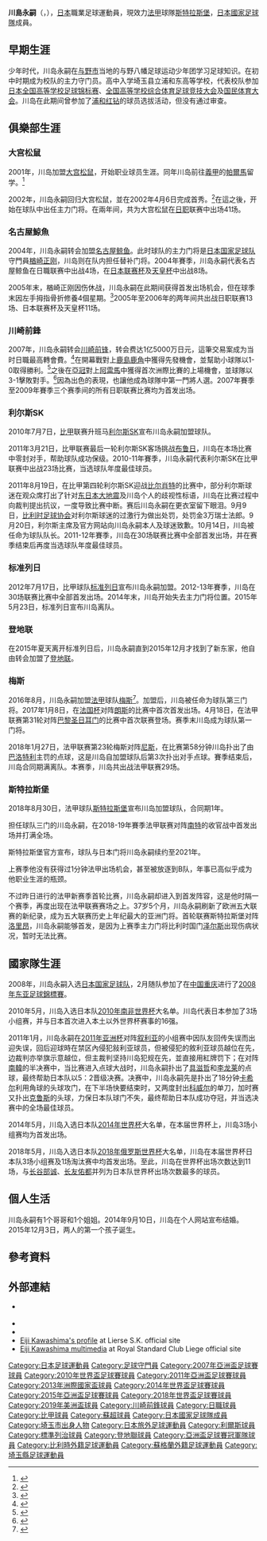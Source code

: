 {{noteta
|G1=足球
|G2=uefa
|G3=法甲
}}
{{Football player infobox
| playername = 川島永嗣<br>''Eiji Kawashima''
| image = [[File:Eiji_Kawashima_2018.jpg|250px]]
| caption = 攝於[[2018年世界盃|2018年世界盃]]
| fullname = 川島永嗣
| nickname = 
| dateofbirth = {{birth date and age|1983|3|20}} 
| cityofbirth = [[埼玉縣|埼玉縣]][[與野市|與野市]]
| countryofbirth = {{flag|JPN|1947|name=日本国}}
| height = {{height|m=1.85}}<ref>{{cite web|title=National Team Squad|url=http://www.jfa.or.jp/eng/national_team/squad/|work=jfa.or.jp|publisher=[[Japan_Football_Association|Japan Football Association]]|accessdate=15 January 2014|archive-date=2017-02-15|archive-url=https://web.archive.org/web/20170215193413/http://www.jfa.or.jp/eng/national_team/squad/|dead-url=yes}}</ref>
| currentclub = [[斯特拉斯堡競賽會|斯特拉斯堡]]
| clubnumber = 16
| position = [[守門員|守門員]]
|youthyears1    = 1995–1997| youthclubs1 = Yononishi Junior High School
|youthyears2    = 1998–2000| youthclubs2 = 埼玉縣立浦和東高等學校
|years1         = 2001–2003 |clubs1 = [[大宮松鼠|大宮松鼠]]                         |caps1 = 41 |goals1 = 0
|years2         = 2004–2006 |clubs2 = [[名古屋鯨魚|名古屋鯨魚]]  |caps2 = 17 |goals2 = 0
|years3         = 2007–2010 |clubs3 = [[川崎前鋒|川崎前鋒]]                    |caps3 = 113 |goals3 = 0
|years4         = 2010–2012 |clubs4 = [[利爾斯SK|利爾斯SK]]                   |caps4 = 53 |goals4 = 0
|years5         = 2012–2015 |clubs5 = [[標準列治|標準列治]] |caps5 = 68 |goals5 = 0
|years6         = 2015–2016     |clubs6 = [[登地聯|登地聯]] |caps6 = 16 |goals6 = 0
|years7         = 2016–2018     |clubs7 = [[梅斯足球會|梅斯]]                         |caps7 = 34   |goals7 = 0   
|years8         = 2018–
|clubs8 = [[斯特拉斯堡競賽會|斯特拉斯堡]]
|caps8 = 26 |goals8 = 0
|nationalyears1 = 2002–2003 | nationalteam1  = [[日本國家足球隊|日本U-20]] | nationalcaps1  = 13 | nationalgoals1 = 0
|nationalyears2 = 2008– | nationalteam2  = [[日本國家足球隊|日本]] | nationalcaps2  = 95 | nationalgoals2 = 0
|pcupdate = 2022年5月21日
|ntupdate = 2022年6月10日
}}

{{japanese|japanese=川島 永嗣|kana=かわしま えいじ|romaji=Kawashima Eiji}}

'''川島永嗣'''（{{jpn|j=川島 永嗣|hg=かわしま えいじ|rm=Kawashima Eiji|f=h}}，{{bd|1983年|3月20日|catIdx=Kawashima Eiji}}），[[日本|日本]]職業足球運動員，現效力[[法甲|法甲]]球隊[[斯特拉斯堡競賽會|斯特拉斯堡]]，[[日本國家足球隊|日本國家足球隊]]成員。

==早期生涯==
少年时代，川岛永嗣在[[与野市|与野市]]当地的与野八幡足球运动少年团学习足球知识。在初中时期成为校队的主力守门员。高中入学埼玉县立浦和东高等学校，代表校队参加[[日本全国高等学校足球锦标赛|日本全国高等学校足球锦标赛]]、[[全国高等学校综合体育足球竞技大会|全国高等学校综合体育足球竞技大会]]及[[国民体育大会|国民体育大会]]。川岛在此期间曾参加了[[浦和红钻|浦和红钻]]的球员选拔活动，但没有通过审查。

==俱樂部生涯==
===大宫松鼠===
2001年，川岛加盟[[大宫松鼠|大宫松鼠]]，开始职业球员生涯。同年川岛前往[[義大利足球甲級聯賽|義甲]]的[[帕爾馬足球俱樂部|帕爾馬]]留学。<ref>{{cite web|url=http://www.sponichi.co.jp/soccer/flash/KFullFlash20100531010.html|archive-url=https://web.archive.org/web/20100603025147/http://www.sponichi.co.jp/soccer/flash/KFullFlash20100531010.html |archive-date=2010年6月3日|url-status=dead|title=評価の低さ払しょく 川島「日本のＧＫは欧州でもできる」 — スポニチ Sponichi Annex ニュース |language=ja}}</ref>

2002年，川岛永嗣回归大宫松鼠，並在2002年4月6日完成首秀。<ref>{{cite news|title=川島永嗣資料|url=https://www.sanspo.com/soccer/japanese/kawashima/profile.html|publisher=Sanspo|language=ja|access-date=2021年6月6日|archive-date=2021年6月5日|archive-url=https://web.archive.org/web/20210605170512/https://www.sanspo.com/soccer/japanese/kawashima/profile.html|dead-url=no}}</ref>在這之後，开始在球队中出任主力门将。在兩年间，共为大宫松鼠在[[日职|日职]]联赛中出场41场。

===名古屋鯨魚===
2004年，川岛永嗣转会加盟[[名古屋鲸鱼|名古屋鲸鱼]]。此时球队的主力门将是[[日本国家足球队|日本国家足球队]]守門員[[楢崎正刚|楢崎正刚]]，川岛则在队内担任替补门将。2004年賽季，川岛永嗣代表名古屋鲸鱼在日職联赛中出战4场，在[[日本联赛杯|日本联赛杯]]及[[天皇杯|天皇杯]]中出战8场。

2005年末，楢崎正刚因伤休战，川岛永嗣在此期间获得首发出场机会，但在球季末因左手拇指骨折修養4個星期。<ref>{{cite news|script-title=ja:名古屋の川島、骨折|url=https://web.gekisaka.jp/news/detail/?21425-2321-fl|publisher=ゲキサカ|language=ja|date=2006-11-06|access-date=2021-06-06|archive-date=2021-06-06|archive-url=https://web.archive.org/web/20210606170723/https://web.gekisaka.jp/news/detail/?21425-2321-fl|dead-url=no}}</ref>2005年至2006年的两年间共出战日职联赛13场、日本联赛杯及天皇杯11场。

===川崎前鋒===
2007年，川岛永嗣转会[[川崎前锋|川崎前锋]]，转会费达1亿5000万日元，這筆交易案成为当时日職最高轉會費。<ref>{{cite news|title=川崎、名古屋のGK川島獲得|url=https://web.gekisaka.jp/news/detail/?22636-3458-fl|publisher=ゲキサカ|language=ja|date=2006年12月29日|access-date=2021年6月6日|archive-date=2021年6月5日|archive-url=https://web.archive.org/web/20210605170509/https://web.gekisaka.jp/news/detail/?22636-3458-fl|dead-url=no}}</ref>在開幕戰對上[[鹿島鹿角|鹿島鹿角]]中獲得先發機會，並幫助小球隊以1-0取得勝利。<ref>{{cite news|title=J1開幕戦(1日目)結果速報!|url=https://web.gekisaka.jp/news/detail/?23900-4627-fl|publisher=ゲキサカ|language=ja|date=2007-03-03|access-date=2021-06-06|archive-date=2021-06-06|archive-url=https://web.archive.org/web/20210606025308/https://web.gekisaka.jp/news/detail/?23900-4627-fl|dead-url=no}}</ref>之後在[[亞冠|亞冠]]對上[[阿雷馬足球俱樂部|阿雷馬]]中獲得首次洲際比賽的上場機會，並球隊以3-1擊敗對手。<ref>{{cite news|title=ACLマラン対川崎、結果速報|url=https://web.gekisaka.jp/news/detail/?23959-4690-fl|publisher=ゲキサカ|language=ja|date=2007-03-07|access-date=2021-06-06|archive-date=2021-06-06|archive-url=https://web.archive.org/web/20210606173535/https://web.gekisaka.jp/news/detail/?23959-4690-fl|dead-url=no}}</ref>因為出色的表現，也讓他成為球隊中第一門將人選。2007年賽季至2009年賽季三个赛季间的所有日职联赛比赛均为首发出场。

===利尔斯SK===
2010年7月7日，[[比甲|比甲]]联赛升班马[[利尔斯SK|利尔斯SK]]宣布川岛永嗣加盟球队。

2011年3月21日，比甲联赛最后一轮利尔斯SK客场挑战[[布鲁日足球俱乐部|布鲁日]]，川岛在本场比赛中零封对手，帮助球队成功保级。2010-11年賽季，川岛永嗣代表利尔斯SK在比甲联赛中出战23场比赛，当选球队年度最佳球员。

2011年8月19日，在比甲第四轮利尔斯SK迎战[[比尔肖特足球俱乐部|比尔肖特]]的比赛中，部分利尔斯球迷在观众席打出了针对[[东日本大地震|东日本大地震]]及川岛个人的歧视性标语，川岛在比赛过程中向裁判提出抗议，一度导致比赛中断。赛后川岛永嗣在更衣室留下眼泪。9月9日，[[比利时足球协会|比利时足球协会]]对利尔斯球迷的过激行为做出处罚，处罚金3万瑞士法郎。9月20日，利尔斯主席及官方网站向川岛永嗣本人及球迷致歉。10月14日，川岛被任命为球队队长。2011-12年賽季，川岛在30场联赛比赛中全部首发出场，并在赛季结束后再度当选球队年度最佳球员。

===标准列日===
2012年7月17日，比甲球队[[标准列日|标准列日]]宣布川岛永嗣加盟。2012-13年賽季，川岛在30场联赛比赛中全部首发出场。2014年末，川岛开始失去主力门将位置。2015年5月23日，标准列日宣布川岛离队。

===登地联===
在2015年夏天离开标准列日后，川岛永嗣直到2015年12月才找到了新东家，他自由转会加盟了[[登地联|登地联]]。

===梅斯===
2016年8月，川岛永嗣加盟[[法甲|法甲]]球队[[梅斯足球俱乐部|梅斯]]<ref>{{cite web|url=http://www.fcmetz.com/2016-2017/actualites/equipe-pro/eiji-kawashima-en-renfort|title=Eiji Kawashima en renfort|trans-title=Eiji Kawashima reinforcement|language=fr|publisher=FC Metz|date=2 August 2016|access-date=2 August 2016|archive-date=2017-12-10|archive-url=https://web.archive.org/web/20171210231920/http://www.fcmetz.com/2016-2017/actualites/equipe-pro/eiji-kawashima-en-renfort|dead-url=no}}</ref>。加盟后，川岛被任命为球队第三门将。2017年1月8日，在[[法国杯|法国杯]]对阵[[朗斯足球俱乐部|朗斯]]的比赛中首次首发出场。4月18日，在法甲联赛第31轮对阵[[巴黎圣日耳门|巴黎圣日耳门]]的比赛中首次联赛登场。赛季末川岛成为球队第一门将。

2018年1月27日，法甲联赛第23轮梅斯对阵[[尼斯足球俱乐部|尼斯]]，在比赛第58分钟川岛扑出了由[[巴洛特利|巴洛特利]]主罚的点球，这是川岛自加盟球队后第3次扑出对手点球。賽季结束后，川岛合同期满离队。本赛季，川岛共出战法甲联赛29场。

===斯特拉斯堡===
2018年8月30日，法甲球队[[斯特拉斯堡足球俱乐部|斯特拉斯堡]]宣布川岛加盟球队，合同期1年。

担任球队三门的川岛永嗣，在2018-19年賽季法甲联赛对阵[[南特|南特]]的收官战中首发出场并打满全场。

斯特拉斯堡官方宣布，球队与日本门将川岛永嗣续约至2021年。

上赛季他没有获得过1分钟法甲出场机会，甚至被放逐到B队，年事已高似乎成为他职业生涯的瓶颈。

不过昨日进行的法甲新赛季首轮比赛，川岛永嗣却进入到首发阵容，这是他时隔一个赛季，再度出现在法甲联赛赛场之上。37岁5个月，川岛永嗣刷新了欧洲五大联赛的新纪录，成为五大联赛历史上年纪最大的亚洲门将。首轮联赛斯特拉斯堡对阵[[洛里昂|洛里昂]]，川岛永嗣能够首发，是因为上赛季主力门将比利时国门[[泽尔斯|泽尔斯]]出现伤病状况，暂时无法比赛。

==國家隊生涯==
2008年，川岛永嗣入选[[日本国家足球队|日本国家足球队]]，2月随队参加了在[[中国|中国]][[重庆|重庆]]进行了[[2008年东亚足球錦標賽|2008年东亚足球錦標賽]]。

2010年5月，川岛入选日本队[[2010年南非世界杯|2010年南非世界杯]]大名单。川岛代表日本参加了3场小组赛，并与日本首次进入本土以外世界杯赛事的16强。

2011年1月，川岛永嗣在[[2011年亚洲杯|2011年亚洲杯]]对阵[[叙利亚國家足球隊|叙利亚]]的小组赛中因队友回传失误而出迎失误，回后迎球時在禁区內侵犯敍利亚球员，但被侵犯的敘利亚球员越位在先，边裁判亦举旗示意越位，但主裁判坚持川岛犯规在先，並直接用紅牌罚下；在对阵[[南韓國家足球隊|南韓]]的半决赛中，当比赛进入点球大战时，川岛永嗣扑出了[[具滋哲|具滋哲]]和[[李龙莱|李龙莱]]的点球，最终帮助日本队以5：2晋级决赛。决赛中，川岛永嗣先是扑出了18分钟[[卡希尔|卡希尔]]利用角球的头球攻门，在下半场快要结束时，又两度封出[[科威尔|科威尔]]的单刀，加时赛又扑出[[克鲁斯|克鲁斯]]的头球，力保日本队球门不失，最终帮助日本队成功夺冠，并当选决赛中的全场最佳球员。

2014年5月，川岛入选日本队[[2014年世界杯|2014年世界杯]]大名单，在本届世界杯上，川岛3场小组赛均为首发出场。

2018年5月，川岛入选日本队[[2018年俄罗斯世界杯|2018年俄罗斯世界杯]]大名单，川岛在本届世界杯日本队3场小组赛及1场淘汰赛中均首发出场。至此，川岛在世界杯出场次数达到11场，与[[长谷部诚|长谷部诚]]、[[长友佑都|长友佑都]]并列为日本队世界杯出场次数最多的球员。

==個人生活==
川岛永嗣有1个哥哥和1个姐姐。2014年9月10日，川岛在个人网站宣布结婚。2015年12月3日，两人的第一个孩子诞生。

==參考資料==
{{Reflist|2}}

==外部連結==
* {{ja-icon}} {{Official website|http://eiji-kawashima.com/}}
* {{FIFA player|198117}}
* {{NFT player|pid=20979}}
* [https://web.archive.org/web/20110325100245/http://www.lierse.com/en/player/kawashima-eiji Eiji Kawashima's profile] at Lierse S.K. official site
* [https://web.archive.org/web/20120719053858/http://www.standard.be/multimedia/videos/details-video/~welcome-eiji.htm?lng=fr Eiji Kawashima multimedia] at Royal Standard Club Liege official site
{{Navboxes
|title = 日本代表 - 出場大会
|titlestyle =background:#00D; color:#FFF;
|list1=	
<span></span>
{{2003年世界青年錦標賽日本参赛名单}}
{{2007年亚洲杯足球赛日本参赛名单}}
{{Japan Squad 2010 FIFA World Cup}}
{{2011年亚洲杯足球赛日本参赛名单}}
{{2013年洲際國家盃日本參賽名單}}
{{2014年世界盃足球賽日本參賽名單}}
{{2015年亞洲盃足球賽日本參賽名單}}
{{2018年世界杯足球赛日本参赛名单}}
{{2019年美洲盃足球賽日本參賽名單}}
}}
{{斯特拉斯堡球员名单}}

[[Category:日本足球運動員|Category:日本足球運動員]]
[[Category:足球守門員|Category:足球守門員]]
[[Category:2007年亞洲盃足球賽球員|Category:2007年亞洲盃足球賽球員]]
[[Category:2010年世界盃足球賽球員|Category:2010年世界盃足球賽球員]]
[[Category:2011年亞洲盃足球賽球員|Category:2011年亞洲盃足球賽球員]]
[[Category:2013年洲際國家盃球員|Category:2013年洲際國家盃球員]]
[[Category:2014年世界盃足球賽球員|Category:2014年世界盃足球賽球員]]
[[Category:2015年亞洲盃足球賽球員|Category:2015年亞洲盃足球賽球員]]
[[Category:2018年世界盃足球賽球員|Category:2018年世界盃足球賽球員]]
[[Category:2019年美洲盃球員|Category:2019年美洲盃球員]]
[[Category:川崎前鋒球員|Category:川崎前鋒球員]]
[[Category:日職球員|Category:日職球員]]
[[Category:比甲球員|Category:比甲球員]]
[[Category:蘇超球員|Category:蘇超球員]]
[[Category:日本國家足球隊成員|Category:日本國家足球隊成員]]
[[Category:埼玉市出身人物|Category:埼玉市出身人物]]
[[Category:日本旅外足球運動員|Category:日本旅外足球運動員]]
[[Category:利爾斯球員|Category:利爾斯球員]]
[[Category:標準列治球員|Category:標準列治球員]]
[[Category:登地聯球員|Category:登地聯球員]]
[[Category:亞洲盃足球賽冠軍隊球員|Category:亞洲盃足球賽冠軍隊球員]]
[[Category:比利時外籍足球運動員|Category:比利時外籍足球運動員]]
[[Category:蘇格蘭外籍足球運動員|Category:蘇格蘭外籍足球運動員]]
[[Category:埼玉縣足球運動員|Category:埼玉縣足球運動員]]